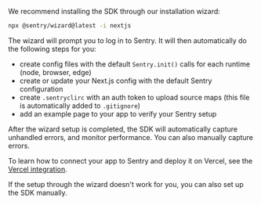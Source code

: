 We recommend installing the SDK through our installation wizard:

```bash
npx @sentry/wizard@latest -i nextjs
```

The wizard will prompt you to log in to Sentry. It will then automatically do the following steps for you:

- create config files with the default `Sentry.init()` calls for each runtime (node, browser, edge)
- create or update your Next.js config with the default Sentry configuration
- create `.sentryclirc` with an auth token to upload source maps (this file is automatically added to `.gitignore`)
- add an example page to your app to verify your Sentry setup

After the wizard setup is completed, the SDK will automatically capture unhandled errors, and monitor performance.
You can also <PlatformLink to="/usage/">manually capture errors</PlatformLink>.

To learn how to connect your app to Sentry and deploy it on Vercel, see the [Vercel integration](/product/integrations/deployment/vercel/).

<Note>

If the setup through the wizard doesn't work for you, you can also <PlatformLink to="/manual-setup/">set up the SDK manually</PlatformLink>.

</Note>

